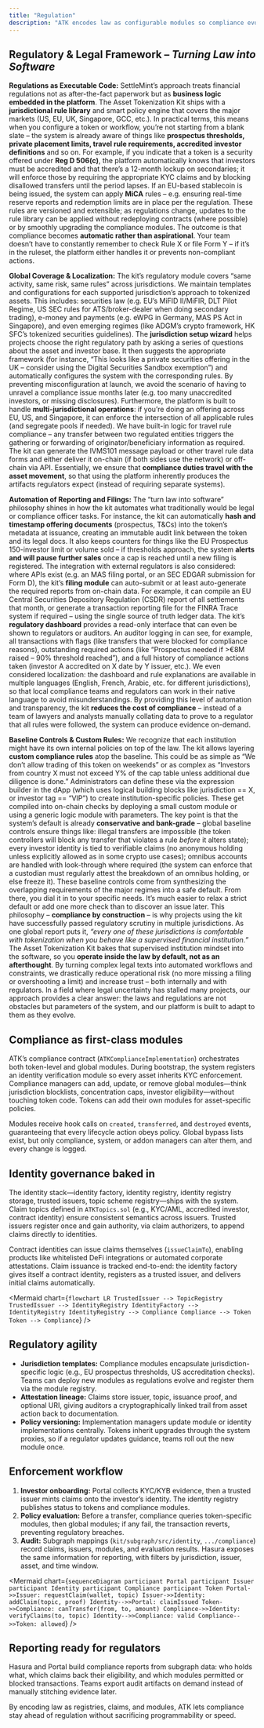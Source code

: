 ```yaml
---
title: "Regulation"
description: "ATK encodes law as configurable modules so compliance evolves without redeploying the stack."
---
```


## Regulatory & Legal Framework – *Turning Law into Software*

**Regulations as Executable Code:** SettleMint’s approach treats financial regulations not as after-the-fact paperwork but as **business logic embedded in the platform**. The Asset Tokenization Kit ships with a **jurisdictional rule library** and smart policy engine that covers the major markets (US, EU, UK, Singapore, GCC, etc.). In practical terms, this means when you configure a token or workflow, you’re not starting from a blank slate – the system is already aware of things like **prospectus thresholds, private placement limits, travel rule requirements, accredited investor definitions** and so on. For example, if you indicate that a token is a security offered under **Reg D 506(c)**, the platform automatically knows that investors must be accredited and that there’s a 12-month lockup on secondaries; it will enforce those by requiring the appropriate KYC claims and by blocking disallowed transfers until the period lapses. If an EU-based stablecoin is being issued, the system can apply **MiCA** rules – e.g. ensuring real-time reserve reports and redemption limits are in place per the regulation. These rules are versioned and extensible; as regulations change, updates to the rule library can be applied without redeploying contracts (where possible) or by smoothly upgrading the compliance modules. The outcome is that compliance becomes **automatic rather than aspirational**. Your team doesn’t have to constantly remember to check Rule X or file Form Y – if it’s in the ruleset, the platform either handles it or prevents non-compliant actions.

**Global Coverage & Localization:** The kit’s regulatory module covers “same activity, same risk, same rules” across jurisdictions. We maintain templates and configurations for each supported jurisdiction’s approach to tokenized assets. This includes: securities law (e.g. EU’s MiFID II/MiFIR, DLT Pilot Regime, US SEC rules for ATS/broker-dealer when doing secondary trading), e-money and payments (e.g. eWPG in Germany, MAS PS Act in Singapore), and even emerging regimes (like ADGM’s crypto framework, HK SFC’s tokenized securities guidelines). The **jurisdiction setup wizard** helps projects choose the right regulatory path by asking a series of questions about the asset and investor base. It then suggests the appropriate framework (for instance, “This looks like a private securities offering in the UK – consider using the Digital Securities Sandbox exemption”) and automatically configures the system with the corresponding rules. By preventing misconfiguration at launch, we avoid the scenario of having to unravel a compliance issue months later (e.g. too many unaccredited investors, or missing disclosures). Furthermore, the platform is built to handle **multi-jurisdictional operations**: if you’re doing an offering across EU, US, and Singapore, it can enforce the intersection of all applicable rules (and segregate pools if needed). We have built-in logic for travel rule compliance – any transfer between two regulated entities triggers the gathering or forwarding of originator/beneficiary information as required. The kit can generate the IVMS101 message payload or other travel rule data forms and either deliver it on-chain (if both sides use the network) or off-chain via API. Essentially, we ensure that **compliance duties travel with the asset movement**, so that using the platform inherently produces the artifacts regulators expect (instead of requiring separate systems).

**Automation of Reporting and Filings:** The “turn law into software” philosophy shines in how the kit automates what traditionally would be legal or compliance officer tasks. For instance, the kit can automatically **hash and timestamp offering documents** (prospectus, T&Cs) into the token’s metadata at issuance, creating an immutable audit link between the token and its legal docs. It also keeps counters for things like the EU Prospectus 150-investor limit or volume sold – if thresholds approach, the system **alerts and will pause further sales** once a cap is reached until a new filing is registered. The integration with external regulators is also considered: where APIs exist (e.g. an MAS filing portal, or an SEC EDGAR submission for Form D), the kit’s **filing module** can auto-submit or at least auto-generate the required reports from on-chain data. For example, it can compile an EU Central Securities Depository Regulation (CSDR) report of all settlements that month, or generate a transaction reporting file for the FINRA Trace system if required – using the single source of truth ledger data. The kit’s **regulatory dashboard** provides a read-only interface that can even be shown to regulators or auditors. An auditor logging in can see, for example, all transactions with flags (like transfers that were blocked for compliance reasons), outstanding required actions (like “Prospectus needed if >€8M raised – 90% threshold reached”), and a full history of compliance actions taken (investor A accredited on X date by Y issuer, etc.). We even considered localization: the dashboard and rule explanations are available in multiple languages (English, French, Arabic, etc. for different jurisdictions), so that local compliance teams and regulators can work in their native language to avoid misunderstandings. By providing this level of automation and transparency, the kit **reduces the cost of compliance** – instead of a team of lawyers and analysts manually collating data to prove to a regulator that all rules were followed, the system can produce evidence on-demand.

**Baseline Controls & Custom Rules:** We recognize that each institution might have its own internal policies on top of the law. The kit allows layering **custom compliance rules** atop the baseline. This could be as simple as “We don’t allow trading of this token on weekends” or as complex as “Investors from country X must not exceed Y% of the cap table unless additional due diligence is done.” Administrators can define these via the expression builder in the dApp (which uses logical building blocks like jurisdiction == X, or investor tag == “VIP”) to create institution-specific policies. These get compiled into on-chain checks by deploying a small custom module or using a generic logic module with parameters. The key point is that the system’s default is already **conservative and bank-grade** – global baseline controls ensure things like: illegal transfers are impossible (the token controllers will block any transfer that violates a rule *before* it alters state); every investor identity is tied to verifiable claims (no anonymous holding unless explicitly allowed as in some crypto use cases); omnibus accounts are handled with look-through where required (the system can enforce that a custodian must regularly attest the breakdown of an omnibus holding, or else freeze it). These baseline controls come from synthesizing the overlapping requirements of the major regimes into a safe default. From there, you dial it in to your specific needs. It’s much easier to relax a strict default or add one more check than to discover an issue later. This philosophy – **compliance by construction** – is why projects using the kit have successfully passed regulatory scrutiny in multiple jurisdictions. As one global report puts it, *“every one of these jurisdictions is comfortable with tokenization when you behave like a supervised financial institution.”* The Asset Tokenization Kit bakes that supervised institution mindset into the software, so you **operate inside the law by default, not as an afterthought**. By turning complex legal texts into automated workflows and constraints, we drastically reduce operational risk (no more missing a filing or overshooting a limit) and increase trust – both internally and with regulators. In a field where legal uncertainty has stalled many projects, our approach provides a clear answer: the laws and regulations are not obstacles but parameters of the system, and our platform is built to adapt to them as they evolve.

## Compliance as first-class modules

ATK’s compliance contract (`ATKComplianceImplementation`) orchestrates both token-level and global modules. During bootstrap, the system registers an identity verification module so every asset inherits KYC enforcement. Compliance managers can add, update, or remove global modules—think jurisdiction blocklists, concentration caps, investor eligibility—without touching token code. Tokens can add their own modules for asset-specific policies.

Modules receive hook calls on `created`, `transferred`, and `destroyed` events, guaranteeing that every lifecycle action obeys policy. Global bypass lists exist, but only compliance, system, or addon managers can alter them, and every change is logged.

## Identity governance baked in

The identity stack—identity factory, identity registry, identity registry storage, trusted issuers, topic scheme registry—ships with the system. Claim topics defined in `ATKTopics.sol` (e.g., KYC/AML, accredited investor, contract identity) ensure consistent semantics across issuers. Trusted issuers register once and gain authority, via claim authorizers, to append claims directly to identities.

Contract identities can issue claims themselves (`issueClaimTo`), enabling products like whitelisted DeFi integrations or automated corporate attestations. Claim issuance is tracked end-to-end: the identity factory gives itself a contract identity, registers as a trusted issuer, and delivers initial claims automatically.

<Mermaid
  chart={`
flowchart LR
  TrustedIssuer --> TopicRegistry
  TrustedIssuer --> IdentityRegistry
  IdentityFactory --> IdentityRegistry
  IdentityRegistry --> Compliance
  Compliance --> Token
  Token --> Compliance
`}
/>

## Regulatory agility

- **Jurisdiction templates:** Compliance modules encapsulate jurisdiction-specific logic (e.g., EU prospectus thresholds, US accreditation checks). Teams can deploy new modules as regulations evolve and register them via the module registry.
- **Attestation lineage:** Claims store issuer, topic, issuance proof, and optional URI, giving auditors a cryptographically linked trail from asset action back to documentation.
- **Policy versioning:** Implementation managers update module or identity implementations centrally. Tokens inherit upgrades through the system proxies, so if a regulator updates guidance, teams roll out the new module once.

## Enforcement workflow

1. **Investor onboarding:** Portal collects KYC/KYB evidence, then a trusted issuer mints claims onto the investor’s identity. The identity registry publishes status to tokens and compliance modules.
2. **Policy evaluation:** Before a transfer, compliance queries token-specific modules, then global modules; if any fail, the transaction reverts, preventing regulatory breaches.
3. **Audit:** Subgraph mappings (`kit/subgraph/src/identity`, `.../compliance`) record claims, issuers, modules, and evaluation results. Hasura exposes the same information for reporting, with filters by jurisdiction, issuer, asset, and time window.

<Mermaid
  chart={`
sequenceDiagram
  participant Portal
  participant Issuer
  participant Identity
  participant Compliance
  participant Token
  Portal->>Issuer: requestClaim(wallet, topic)
  Issuer->>Identity: addClaim(topic, proof)
  Identity-->>Portal: claimIssued
  Token->>Compliance: canTransfer(from, to, amount)
  Compliance->>Identity: verifyClaims(to, topic)
  Identity-->>Compliance: valid
  Compliance-->>Token: allowed
`}
/>

## Reporting ready for regulators

Hasura and Portal build compliance reports from subgraph data: who holds what, which claims back their eligibility, and which modules permitted or blocked transactions. Teams export audit artifacts on demand instead of manually stitching evidence later.

By encoding law as registries, claims, and modules, ATK lets compliance stay ahead of regulation without sacrificing programmability or speed.
